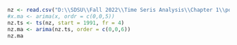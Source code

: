 ```r
nz <- read.csv("D:\\SDSU\\Fall 2022\\Time Seris Analysis\\Chapter 1\\pounds_nz.dat")
#x.ma <- arima(x, ordr = c(0,0,5))
nz.ts <- ts(nz, start = 1991, fr = 4)
nz.ma <- arima(nz.ts, order = c(0,0,6))
nz.ma

```
